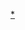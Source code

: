 {{Navbox
|state = {{{state|autocollapse}}}<!--autocollapse、uncollapsed、collapsed、plain、off-->
|name =笔记类软件
|title= -{zh-cn:笔记类软件; zh-tw:記事類軟體;}-
|image=
|above=
|listclass=hlist

|group1=
| list1=
* [[Evernote]]
* [[印象笔记]]<sup>独立自Evernote</sup>
* [[Microsoft OneNote|OneNote]]
* [[Google Keep]]
* [[Dropbox Paper]]
* [[Index]]
* [[Notion]]
* [[有道云笔记]]
* [[简书]]
* [[Catch Notes]]<sup><small>終</small></sup>
* [[Google Notebook]]<sup><small>終</small></sup>
* [[Notability]]

|belowstyle = <!--text-align: left;-->
|below= <sup><small>終</small></sup>：已終止服務
}}<includeonly>[[category:笔记软件|{{PAGENAME}}]]</includeonly><noinclude>
{{Documentation|content=
{{Collapsible_option}}
}}[[category:笔记软件|*]]
</noinclude>